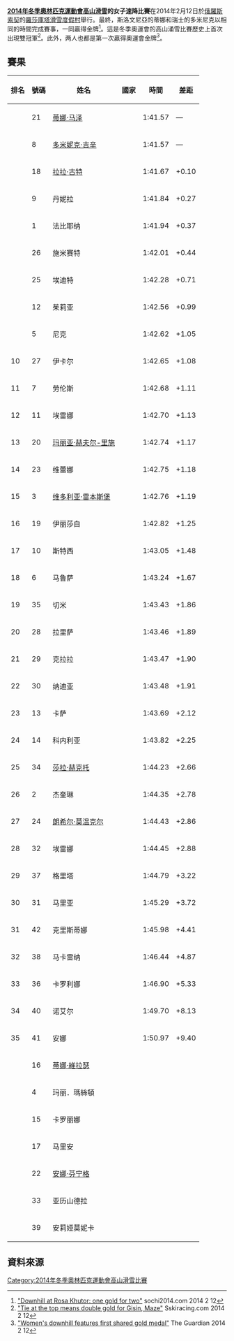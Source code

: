 {{NoteTA
|G1=Sports
|T=zh-cn:2014年冬季奥林匹克運動會高山滑雪比賽—女子速降; zh-tw:2014年冬季奧林匹克運動會高山滑雪比賽—女子滑降; zh-hk:2014年冬季奧林匹克運動會高山滑雪比賽—女子速降;
|1=zh-cn:2014年冬季奥林匹克運動會高山滑雪比賽—女子速降; zh-tw:2014年冬季奧林匹克運動會高山滑雪比賽—女子滑降; zh-hk:2014年冬季奧林匹克運動會高山滑雪比賽—女子速降;
|2=zh-hk:速降; zh-tw:滑降; zh-hk:速降; 
}}

{{Infobox Olympic event
|event = 高山滑雪女子速降賽
|games = 2014年冬季
|image = [[File:Women's_downhill,_2014_Winter_Olympics,_podium.jpg|250px]]
|caption = 蒂娜、多米尼克和勞拉
|venue = [[羅莎庫塔滑雪度假村|羅莎庫塔滑雪度假村]]
|dates = 2014年2月12日
|competitors = 41
|nations = 23
|win_value = 1:41.57
|gold = [[蒂娜·马泽|蒂娜·马泽]]
|goldNOC = SLO
|gold2 = [[多米妮克·吉辛|多米妮克·吉辛]]
|goldNOC2 = SUI
|bronze = [[拉拉·古特|拉拉·古特]]
|bronzeNOC = SUI
|prev=[[2010年冬季奧林匹克運動會高山滑雪比賽－女子全能|2010]]
|next=[[2018年冬季奧林匹克運動會高山滑雪比賽－女子全能|2018]]
}}

'''[[2014年冬季奧林匹克運動會|2014年冬季奧林匹克運動會]][[2014年冬季奧林匹克運動會高山滑雪比賽|高山滑雪]]的女子速降比賽'''在2014年2月12日於[[俄羅斯|俄羅斯]][[索契|索契]]的[[羅莎庫塔滑雪度假村|羅莎庫塔滑雪度假村]]舉行。最終，斯洛文尼亞的蒂娜和瑞士的多米尼克以相同的時間完成賽事，一同贏得金牌<ref>[http://www.sochi2014.com/en/news-downhill-at-rosa-khutor-one-gold-for-two "Downhill at Rosa Khutor: one gold for two"] {{Wayback|url=http://www.sochi2014.com/en/news-downhill-at-rosa-khutor-one-gold-for-two |date=20140213072825 }} sochi2014.com 2014 2 12</ref>。這是冬季奧運會的高山涌雪比賽歷史上首次出現雙冠軍<ref>[http://skiracing.com/stories/tie-at-the-top-double-gold-for-gisin-maze/ "Tie at the top means double gold for Gisin, Maze"] {{Wayback|url=http://skiracing.com/stories/tie-at-the-top-double-gold-for-gisin-maze/ |date=20170914124757 }} Sskiracing.com 2014 2 12</ref>。此外，两人也都是第一次贏得奧運會金牌<ref>[http://www.theguardian.com/sport/2014/feb/12/winter-olympics-2014-shared-gold-medal "Women's downhill features first shared gold medal"] {{Wayback|url=http://www.theguardian.com/sport/2014/feb/12/winter-olympics-2014-shared-gold-medal |date=20140313083200 }} The Guardian 2014 2 12</ref>。

==賽果==
{| class="wikitable sortable" style="text-align:center"
|-
!排名 !! 號碼 !! 姓名 !! 國家 !! 時間 !!  差距
|-
| {{gold01}} || 21 || align=left| [[蒂娜·马泽|蒂娜·马泽]] ||align=left| {{flagIOC|SLO|2014年冬季}} || 1:41.57 || —
|-
| {{gold01}} || 8 || align=left| [[多米妮克·吉辛|多米妮克·吉辛]] ||align=left| {{flagIOC|SUI|2014年冬季}} || 1:41.57 || —
|-
| {{bronze03}} || 18 || align=left| [[拉拉·古特|拉拉·古特]] ||align=left| {{flagIOC|SUI|2014年冬季}} || 1:41.67 || +0.10
|-
| {{sort|04|4}} || 9 || align=left| 丹妮拉 ||align=left| {{flagIOC|ITA|2014年冬季}} || 1:41.84 || +0.27
|-
| {{sort|05|5}} || 1 || align=left| 法比耶纳 ||align=left| {{flagIOC|SUI|2014年冬季}} || 1:41.94 || +0.37
|-
| {{sort|06|6}} || 26 || align=left| 施米赛特 ||align=left| {{flagIOC|NOR|2014年冬季}} || 1:42.01 || +0.44
|-
| {{sort|07|7}} || 25 || align=left| 埃迪特 ||align=left| {{flagIOC|HUN|2014年冬季}} || 1:42.28 || +0.71
|-
| {{sort|08|8}} || 12 || align=left| 茱莉亚 ||align=left| {{flagIOC|USA|2014年冬季}} || 1:42.56 || +0.99
|-
| {{sort|09|9}} || 5 || align=left| 尼克 ||align=left| {{flagIOC|AUT|2014年冬季}} || 1:42.62 || +1.05
|-
| 10 || 27 || align=left| 伊卡尔 ||align=left| {{flagIOC|SLO|2014年冬季}} || 1:42.65 || +1.08
|-
| 11 || 7 || align=left| 劳伦斯 ||align=left| {{flagIOC|USA|2014年冬季}} || 1:42.68 || +1.11
|-
| 12 || 11 || align=left| 埃雷娜 ||align=left| {{flagIOC|ITA|2014年冬季}} || 1:42.70 || +1.13
|-
| 13 || 20 || align=left| [[玛丽亚·赫夫尔-里施|玛丽亚·赫夫尔-里施]] ||align=left| {{flagIOC|GER|2014年冬季}} || 1:42.74 || +1.17
|-
| 14 || 23 || align=left| 维蕾娜 ||align=left| {{flagIOC|ITA|2014年冬季}} || 1:42.75 || +1.18
|-
| 15 || 3 || align=left| [[维多利亚·雷本斯堡|维多利亚·雷本斯堡]] ||align=left| {{flagIOC|GER|2014年冬季}} || 1:42.76 || +1.19
|-
| 16 || 19 || align=left| 伊丽莎白 ||align=left| {{flagIOC|AUT|2014年冬季}} || 1:42.82 || +1.25
|-
| 17 || 10 || align=left| 斯特西 ||align=left| {{flagIOC|USA|2014年冬季}} || 1:43.05 || +1.48
|-
| 18 || 6 || align=left| 马鲁萨 ||align=left| {{flagIOC|SLO|2014年冬季}} || 1:43.24 || +1.67
|-
| 19 || 35 || align=left| 切米 ||align=left| {{flagIOC|GBR|2014年冬季}} || 1:43.43 || +1.86
|-
| 20 || 28 || align=left| 拉里萨 ||align=left| {{flagIOC|CAN|2014年冬季}} || 1:43.46 || +1.89
|-
| 21 || 29 || align=left| 克拉拉 ||align=left| {{Nowrap|{{flagIOC|CZE|2014年冬季}}}} || 1:43.47 || +1.90
|-
| 22 || 30 || align=left| 纳迪亚 ||align=left| {{flagIOC|ITA|2014年冬季}} || 1:43.48 || +1.91
|-
| 23 || 13 || align=left| 卡萨 ||align=left| {{flagIOC|SWE|2014年冬季}} || 1:43.69 || +2.12
|-
| 24 || 14 || align=left| 科内利亚 ||align=left| {{flagIOC|AUT|2014年冬季}} || 1:43.82 || +2.25
|-
| 25 || 34 || align=left| [[莎拉·赫克托|莎拉·赫克托]] ||align=left| {{flagIOC|SWE|2014年冬季}} || 1:44.23 || +2.66
|-
| 26 || 2 || align=left| 杰奎琳 ||align=left| {{flagIOC|USA|2014年冬季}} || 1:44.35 || +2.78
|-
| 27 || 24 || align=left| [[朗希尔·莫温克尔|朗希尔·莫温克尔]] ||align=left| {{flagIOC|NOR|2014年冬季}} || 1:44.43  || +2.86
|-
| 28 || 32 || align=left| 埃雷娜 ||align=left| {{flagIOC|RUS|2014年冬季}} || 1:44.45 || +2.88
|-
| 29 || 37 || align=left| 格里塔 ||align=left| {{flagIOC|AUS|2014年冬季}} || 1:44.79 || +3.22
|-
| 30 || 31 || align=left| 马里亚 ||align=left| {{flagIOC|RUS|2014年冬季}} || 1:45.29 || +3.72
|-
| 31 || 42 || align=left| 克里斯蒂娜 ||align=left| {{flagIOC|SVK|2014年冬季}} || 1:45.98 || +4.41
|-
| 32 || 38 || align=left| 马卡雷纳 ||align=left| {{flagIOC|ARG|2014年冬季}} || 1:46.44 || +4.87
|-
| 33 || 36 || align=left| 卡罗利娜 ||align=left| {{flagIOC|POL|2014年冬季}} || 1:46.90 || +5.33
|-
| 34 || 40 || align=left| 诺艾尔 ||align=left| {{flagIOC|CHI|2014年冬季}} || 1:49.70 || +8.13
|-
| 35 || 41 || align=left| 安娜 ||align=left| {{flagIOC|HUN|2014年冬季}} || 1:50.97 || +9.40
|-
| {{hs|37}} || 16 || align=left| [[蒂娜·維拉瑟|蒂娜·維拉瑟]] ||align=left| {{flagIOC|LIE|2014年冬季}} || {{sort|9:99.99|DNS}} ||
|-
| {{hs|36}} || 4 || align=left| 玛丽．瑪絲頓 ||align=left| {{flagIOC|FRA|2014年冬季}} || {{sort|9:99.99|DNF}}  ||
|-
| {{hs|36}} || 15 || align=left| 卡罗丽娜 ||align=left| {{flagIOC|ESP|2014年冬季}} || {{sort|9:99.99|DNF}} ||
|-
| {{hs|36}} || 17 || align=left| 马里安 ||align=left| {{flagIOC|SUI|2014年冬季}} || {{sort|9:99.99|DNF}} ||
|-
| {{hs|36}} || 22 || align=left| [[安娜·芬宁格|安娜·芬宁格]] ||align=left| {{flagIOC|AUT|2014年冬季}} || {{sort|9:99.99|DNF}} ||
|-
| {{hs|36}} || 33 || align=left| 亚历山德拉 ||align=left| {{flagIOC|MON|2014年冬季}} || {{sort|9:99.99|DNF}} ||
|-
| {{hs|36}} || 39 || align=left| 安莉娅莫妮卡 ||align=left| {{flagIOC|ROU|2014年冬季}} || {{sort|9:99.99|DNF}} ||
|}

==資料來源==
{{reflist}}

[[Category:2014年冬季奧林匹克運動會高山滑雪比賽|Category:2014年冬季奧林匹克運動會高山滑雪比賽]]